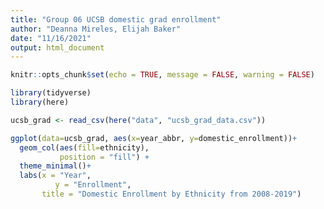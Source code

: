 ```yaml
---
title: "Group 06 UCSB domestic grad enrollment"
author: "Deanna Mireles, Elijah Baker"
date: "11/16/2021"
output: html_document
---
```


```r
knitr::opts_chunk$set(echo = TRUE, message = FALSE, warning = FALSE)

library(tidyverse)
library(here)
```


```r
ucsb_grad <- read_csv(here("data", "ucsb_grad_data.csv"))
```


```r
ggplot(data=ucsb_grad, aes(x=year_abbr, y=domestic_enrollment))+
  geom_col(aes(fill=ethnicity), 
           position = "fill") +
  theme_minimal()+
  labs(x = "Year",
          y = "Enrollment",
       title = "Domestic Enrollment by Ethnicity from 2008-2019")
       
```




